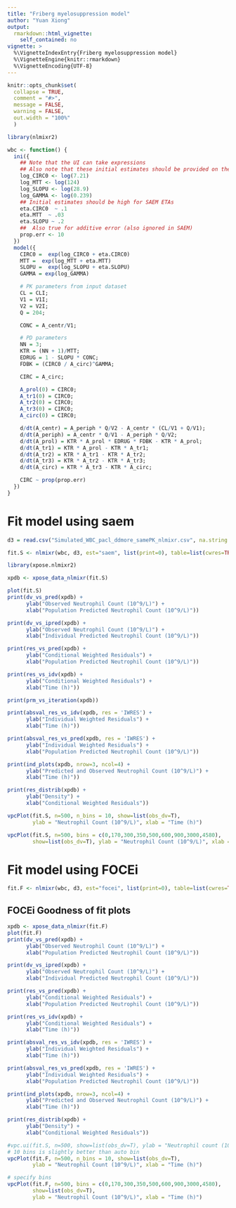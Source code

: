 ```yaml
---
title: "Friberg myelosuppression model"
author: "Yuan Xiong" 
output:
  rmarkdown::html_vignette:
    self_contained: no
vignette: >
  %\VignetteIndexEntry{Friberg myelosuppression model}
  %\VignetteEngine{knitr::rmarkdown}
  %\VignetteEncoding{UTF-8}
---
```


```r
knitr::opts_chunk$set(
  collapse = TRUE,
  comment = "#>",
  message = FALSE,
  warning = FALSE,
  out.width = "100%"
  )
```

```r

library(nlmixr2)

```

```r
wbc <- function() {
  ini({
    ## Note that the UI can take expressions
    ## Also note that these initial estimates should be provided on the log-scale
    log_CIRC0 <- log(7.21)
    log_MTT <- log(124)
    log_SLOPU <- log(28.9)
    log_GAMMA <- log(0.239)
    ## Initial estimates should be high for SAEM ETAs
    eta.CIRC0  ~ .1
    eta.MTT  ~ .03
    eta.SLOPU ~ .2
    ##  Also true for additive error (also ignored in SAEM)
    prop.err <- 10
  })
  model({
    CIRC0 =  exp(log_CIRC0 + eta.CIRC0)
    MTT =  exp(log_MTT + eta.MTT)
    SLOPU =  exp(log_SLOPU + eta.SLOPU)
    GAMMA = exp(log_GAMMA)

    # PK parameters from input dataset
    CL = CLI;
    V1 = V1I;
    V2 = V2I;
    Q = 204;

    CONC = A_centr/V1;

    # PD parameters
    NN = 3;
    KTR = (NN + 1)/MTT;
    EDRUG = 1 - SLOPU * CONC;
    FDBK = (CIRC0 / A_circ)^GAMMA;

    CIRC = A_circ;

    A_prol(0) = CIRC0;
    A_tr1(0) = CIRC0;
    A_tr2(0) = CIRC0;
    A_tr3(0) = CIRC0;
    A_circ(0) = CIRC0;

    d/dt(A_centr) = A_periph * Q/V2 - A_centr * (CL/V1 + Q/V1);
    d/dt(A_periph) = A_centr * Q/V1 - A_periph * Q/V2;
    d/dt(A_prol) = KTR * A_prol * EDRUG * FDBK - KTR * A_prol;
    d/dt(A_tr1) = KTR * A_prol - KTR * A_tr1;
    d/dt(A_tr2) = KTR * A_tr1 - KTR * A_tr2;
    d/dt(A_tr3) = KTR * A_tr2 - KTR * A_tr3;
    d/dt(A_circ) = KTR * A_tr3 - KTR * A_circ;

    CIRC ~ prop(prop.err)
  })
}
```
# Fit model using saem
```r
d3 = read.csv("Simulated_WBC_pacl_ddmore_samePK_nlmixr.csv", na.string = ".")

fit.S <- nlmixr(wbc, d3, est="saem", list(print=0), table=list(cwres=TRUE, npde=TRUE))

library(xpose.nlmixr2)

xpdb <- xpose_data_nlmixr(fit.S)

plot(fit.S)
print(dv_vs_pred(xpdb) +
      ylab("Observed Neutrophil Count (10^9/L)") +
      xlab("Population Predicted Neutrophil Count (10^9/L)"))

print(dv_vs_ipred(xpdb) +
      ylab("Observed Neutrophil Count (10^9/L)") +
      xlab("Individual Predicted Neutrophil Count (10^9/L)"))

print(res_vs_pred(xpdb) +
      ylab("Conditional Weighted Residuals") +
      xlab("Population Predicted Neutrophil Count (10^9/L)"))

print(res_vs_idv(xpdb) +
      ylab("Conditional Weighted Residuals") +
      xlab("Time (h)"))

print(prm_vs_iteration(xpdb))

print(absval_res_vs_idv(xpdb, res = 'IWRES') +
      ylab("Individual Weighted Residuals") +
      xlab("Time (h)"))

print(absval_res_vs_pred(xpdb, res = 'IWRES') +
      ylab("Individual Weighted Residuals") +
      xlab("Population Predicted Neutrophil Count (10^9/L)"))

print(ind_plots(xpdb, nrow=3, ncol=4) +
      ylab("Predicted and Observed Neutrophil Count (10^9/L)") +
      xlab("Time (h)"))

print(res_distrib(xpdb) +
      ylab("Density") +
      xlab("Conditional Weighted Residuals"))

vpcPlot(fit.S, n=500, n_bins = 10, show=list(obs_dv=T),
        ylab = "Neutrophil Count (10^9/L)", xlab = "Time (h)")

vpcPlot(fit.S, n=500, bins = c(0,170,300,350,500,600,900,3000,4580),
        show=list(obs_dv=T), ylab = "Neutrophil Count (10^9/L)", xlab = "Time (h)")

```

# Fit model using FOCEi

```r
fit.F <- nlmixr(wbc, d3, est="focei", list(print=0), table=list(cwres=TRUE, npde=TRUE))
```

## FOCEi Goodness of fit plots
```r
xpdb <- xpose_data_nlmixr(fit.F)
plot(fit.F)
print(dv_vs_pred(xpdb) +
      ylab("Observed Neutrophil Count (10^9/L)") +
      xlab("Population Predicted Neutrophil Count (10^9/L)"))

print(dv_vs_ipred(xpdb) +
      ylab("Observed Neutrophil Count (10^9/L)") +
      xlab("Individual Predicted Neutrophil Count (10^9/L)"))

print(res_vs_pred(xpdb) +
      ylab("Conditional Weighted Residuals") +
      xlab("Population Predicted Neutrophil Count (10^9/L)"))

print(res_vs_idv(xpdb) +
      ylab("Conditional Weighted Residuals") +
      xlab("Time (h)"))

print(absval_res_vs_idv(xpdb, res = 'IWRES') +
      ylab("Individual Weighted Residuals") +
      xlab("Time (h)"))

print(absval_res_vs_pred(xpdb, res = 'IWRES') +
      ylab("Individual Weighted Residuals") +
      xlab("Population Predicted Neutrophil Count (10^9/L)"))

print(ind_plots(xpdb, nrow=3, ncol=4) +
      ylab("Predicted and Observed Neutrophil Count (10^9/L)") +
      xlab("Time (h)"))

print(res_distrib(xpdb) +
      ylab("Density") +
      xlab("Conditional Weighted Residuals"))

#vpc.ui(fit.S, n=500, show=list(obs_dv=T), ylab = "Neutrophil count (10^9/L)", xlab = "Time (h)")
# 10 bins is slightly better than auto bin
vpcPlot(fit.F, n=500, n_bins = 10, show=list(obs_dv=T),
        ylab = "Neutrophil Count (10^9/L)", xlab = "Time (h)")

# specify bins
vpcPlot(fit.F, n=500, bins = c(0,170,300,350,500,600,900,3000,4580),
        show=list(obs_dv=T),
        ylab = "Neutrophil Count (10^9/L)", xlab = "Time (h)")
```
